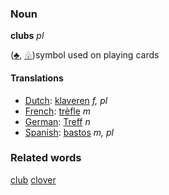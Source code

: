 ===Noun===
'''clubs''' ''pl''

([[♣]], [[♧]])symbol used on playing cards

====Translations====
*[[Dutch]]: [[klaveren]] ''f, pl''
*[[French]]: [[trèfle]] ''m''
*[[German]]: [[Treff]] ''n''
*[[Spanish]]: [[bastos]] ''m, pl''

===Related words===
[[club]]
[[clover]] <!-- is it related? -->